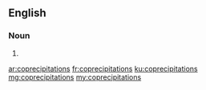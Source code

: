 ==English==

===Noun===
{{head|en}}

# {{plural of|coprecipitation}}

[[ar:coprecipitations]]
[[fr:coprecipitations]]
[[ku:coprecipitations]]
[[mg:coprecipitations]]
[[my:coprecipitations]]